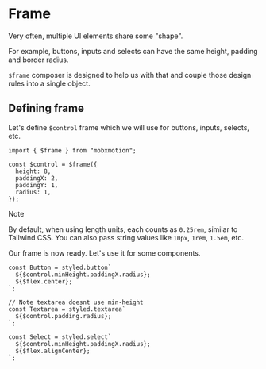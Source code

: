 # Frame

Very often, multiple UI elements share some "shape".

For example, buttons, inputs and selects can have the same height, padding and border radius.

`$frame` composer is designed to help us with that and couple those design rules into a single object.

## Defining frame

Let's define `$control` frame which we will use for buttons, inputs, selects, etc.

```tsx filename="theme.ts" {3}
import { $frame } from "mobxmotion";

const $control = $frame({
  height: 8,
  paddingX: 2,
  paddingY: 1,
  radius: 1,
});
```

> [!NOTE]
>
> By default, when using length units, each counts as `0.25rem`, similar to Tailwind CSS. You can also pass string values like `10px`, `1rem`, `1.5em`, etc.

Our frame is now ready. Let's use it for some components.

```tsx filename="controls.tsx"
const Button = styled.button`
  ${$control.minHeight.paddingX.radius};
  ${$flex.center};
`;

// Note textarea doesnt use min-height
const Textarea = styled.textarea`
  ${$control.padding.radius};
`;

const Select = styled.select`
  ${$control.minHeight.paddingX.radius};
  ${$flex.alignCenter};
`;
```
